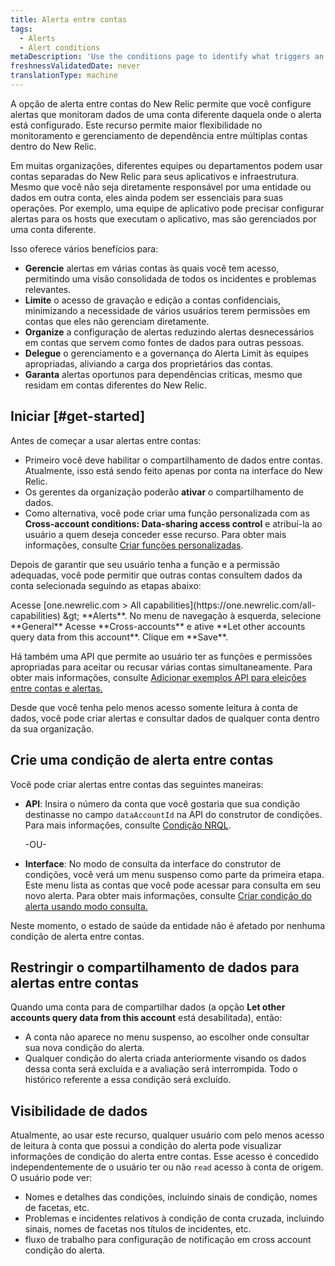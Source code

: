 ```yaml
---
title: Alerta entre contas
tags:
  - Alerts
  - Alert conditions
metaDescription: 'Use the conditions page to identify what triggers an alert policy''s notification, starting with the product and type of metric or service.'
freshnessValidatedDate: never
translationType: machine
---
```


A opção de alerta entre contas do New Relic permite que você configure alertas que monitoram dados de uma conta diferente daquela onde o alerta está configurado. Este recurso permite maior flexibilidade no monitoramento e gerenciamento de dependência entre múltiplas contas dentro do New Relic.

Em muitas organizações, diferentes equipes ou departamentos podem usar contas separadas do New Relic para seus aplicativos e infraestrutura. Mesmo que você não seja diretamente responsável por uma entidade ou dados em outra conta, eles ainda podem ser essenciais para suas operações. Por exemplo, uma equipe de aplicativo pode precisar configurar alertas para os hosts que executam o aplicativo, mas são gerenciados por uma conta diferente.

Isso oferece vários benefícios para:

* **Gerencie** alertas em várias contas às quais você tem acesso, permitindo uma visão consolidada de todos os incidentes e problemas relevantes.
* **Limite** o acesso de gravação e edição a contas confidenciais, minimizando a necessidade de vários usuários terem permissões em contas que eles não gerenciam diretamente.
* **Organize** a configuração de alertas reduzindo alertas desnecessários em contas que servem como fontes de dados para outras pessoas.
* **Delegue** o gerenciamento e a governança do Alerta Limit às equipes apropriadas, aliviando a carga dos proprietários das contas.
* **Garanta** alertas oportunos para dependências críticas, mesmo que residam em contas diferentes do New Relic.

## Iniciar [#get-started]

Antes de começar a usar alertas entre contas:

* Primeiro você deve habilitar o compartilhamento de dados entre contas. Atualmente, isso está sendo feito apenas por conta na interface do New Relic.
* Os gerentes da organização poderão **ativar** o compartilhamento de dados.
* Como alternativa, você pode criar uma função personalizada com as **Cross-account conditions: Data-sharing access control** e atribuí-la ao usuário a quem deseja conceder esse recurso. Para obter mais informações, consulte [Criar funções personalizadas](/docs/accounts/accounts-billing/new-relic-one-user-management/account-user-mgmt-tutorial/#roles/).

Depois de garantir que seu usuário tenha a função e a permissão adequadas, você pode permitir que outras contas consultem dados da conta selecionada seguindo as etapas abaixo:

<Steps>
  <Step>
    Acesse [one.newrelic.com &gt; All capabilities](https://one.newrelic.com/all-capabilities) &amp;gt; <DNT>**Alerts**</DNT>.
  </Step>

  <Step>
    No menu de navegação à esquerda, selecione <DNT>**General**</DNT>
  </Step>

  <Step>
    Acesse **Cross-accounts** e ative **Let other accounts query data from this account**.
  </Step>

  <Step>
    Clique em **Save**.
  </Step>
</Steps>

Há também uma API que permite ao usuário ter as funções e permissões apropriadas para aceitar ou recusar várias contas simultaneamente. Para obter mais informações, consulte [Adicionar exemplos API para eleições entre contas e alertas.](/docs/apis/nerdgraph/examples/nerdgraph-api-cross-account-alerting-elections)

Desde que você tenha pelo menos acesso somente leitura à conta de dados, você pode criar alertas e consultar dados de qualquer conta dentro da sua organização.

## Crie uma condição de alerta entre contas

Você pode criar alertas entre contas das seguintes maneiras:

* **API**: Insira o número da conta que você gostaria que sua condição destinasse no campo `dataAccountId` na API do construtor de condições. Para mais informações, consulte [Condição NRQL](/docs/apis/nerdgraph/examples/nerdgraph-api-nrql-condition-alerts/#create-cross-account-alert).

  -OU-

* **Interface**: No modo de consulta da interface do construtor de condições, você verá um menu suspenso como parte da primeira etapa. Este menu lista as contas que você pode acessar para consulta em seu novo alerta. Para obter mais informações, consulte [Criar condição do alerta usando modo consulta.](/docs/alerts/create-alert/create-alert-condition/alert-conditions/#advanced-signal-settings)

<Callout variant="tip">
  Neste momento, o estado de saúde da entidade não é afetado por nenhuma condição de alerta entre contas.
</Callout>

## Restringir o compartilhamento de dados para alertas entre contas

Quando uma conta para de compartilhar dados (a opção **Let other accounts query data from this account** está desabilitada), então:

* A conta não aparece no menu suspenso, ao escolher onde consultar sua nova condição do alerta.
* Qualquer condição do alerta criada anteriormente visando os dados dessa conta será excluída e a avaliação será interrompida. Todo o histórico referente a essa condição será excluído.

## Visibilidade de dados

Atualmente, ao usar este recurso, qualquer usuário com pelo menos acesso de leitura à conta que possui a condição do alerta pode visualizar informações de condição do alerta entre contas. Esse acesso é concedido independentemente de o usuário ter ou não `read` acesso à conta de origem. O usuário pode ver:

* Nomes e detalhes das condições, incluindo sinais de condição, nomes de facetas, etc.
* Problemas e incidentes relativos à condição de conta cruzada, incluindo sinais, nomes de facetas nos títulos de incidentes, etc.
* fluxo de trabalho para configuração de notificação em cross account condição do alerta.